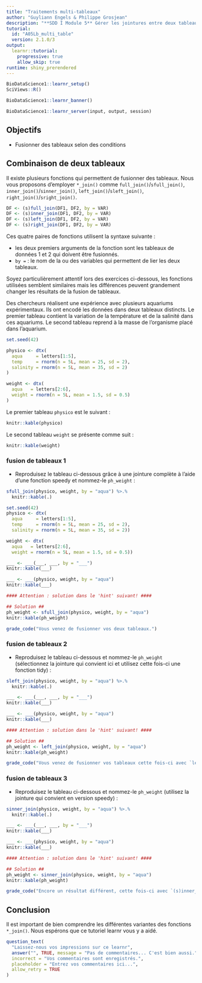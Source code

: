 ```yaml
---
title: "Traitements multi-tableaux"
author: "Guyliann Engels & Philippe Grosjean"
description: "**SDD I Module 5** Gérer les jointures entre deux tableaux de données."
tutorial:
  id: "A05Lb_multi_table"
  version: 2.1.0/3
output:
  learnr::tutorial:
    progressive: true
    allow_skip: true
runtime: shiny_prerendered
---
```


```r
BioDataScience1::learnr_setup()
SciViews::R()
```

```r
BioDataScience1::learnr_banner()
```

```r
BioDataScience1::learnr_server(input, output, session)
```

## Objectifs

-   Fusionner des tableaux selon des conditions

## Combinaison de deux tableaux

Il existe plusieurs fonctions qui permettent de fusionner des tableaux. Nous vous proposons d'employer `*_join()` comme `full_join()`/`sfull_join()`, `inner_join()`/`sinner_join()`, `left_join()`/`sleft_join()`, `right_join()`/`sright_join()`.

```r
DF <- (s)full_join(DF1, DF2, by = VAR)
DF <- (s)inner_join(DF1, DF2, by = VAR)
DF <- (s)left_join(DF1, DF2, by = VAR)
DF <- (s)right_join(DF1, DF2, by = VAR)
```

Ces quatre paires de fonctions utilisent la syntaxe suivante :

-   les deux premiers arguments de la fonction sont les tableaux de données 1 et 2 qui doivent être fusionnés.
-   `by =` : le nom de la ou des variables qui permettent de lier les deux tableaux.

Soyez particulièrement attentif lors des exercices ci-dessous, les fonctions utilisées semblent similaires mais les différences peuvent grandement changer les résultats de la fusion de tableaux.

Des chercheurs réalisent une expérience avec plusieurs aquariums expérimentaux. Ils ont encodé les données dans deux tableaux distincts. Le premier tableau contient la variation de la température et de la salinité dans ces aquariums. Le second tableau reprend à la masse de l'organisme placé dans l'aquarium.

```r
set.seed(42)

physico <- dtx(
  aqua     = letters[1:5],
  temp     = rnorm(n = 5L, mean = 25, sd = 2),
  salinity = rnorm(n = 5L, mean = 35, sd = 2)
)

weight <- dtx(
  aqua   = letters[2:6],
  weight = rnorm(n = 5L, mean = 1.5, sd = 0.5)
)
```

Le premier tableau `physico` est le suivant :

```r
knitr::kable(physico)
```

Le second tableau `weight` se présente comme suit :

```r
knitr::kable(weight)
```

### fusion de tableaux 1

-   Reproduisez le tableau ci-dessous grâce à une jointure complète à l'aide d'une fonction speedy et nommez-le `ph_weight` :

```r
sfull_join(physico, weight, by = "aqua") %>.%
  knitr::kable(.)
```

```r
set.seed(42)
physico <- dtx(
  aqua     = letters[1:5],
  temp     = rnorm(n = 5L, mean = 25, sd = 2),
  salinity = rnorm(n = 5L, mean = 35, sd = 2))

weight <- dtx(
  aqua   = letters[2:6],
  weight = rnorm(n = 5L, mean = 1.5, sd = 0.5))
```

```r
___ <- ___(___, ___, by = "___")
knitr::kable(___)
```

```r
___ <- ___(physico, weight, by = "aqua")
knitr::kable(___)

#### Attention : solution dans le 'hint' suivant! ####
```

```r
## Solution ##
ph_weight <- sfull_join(physico, weight, by = "aqua")
knitr::kable(ph_weight)
```

```r
grade_code("Vous venez de fusionner vos deux tableaux.")
```

### fusion de tableaux 2

-   Reproduisez le tableau ci-dessous et nommez-le `ph_weight` (sélectionnez la jointure qui convient ici et utilisez cette fois-ci une fonction tidy) :

```r
sleft_join(physico, weight, by = "aqua") %>.%
  knitr::kable(.)
```

```r
___ <- ___(___, ___, by = "___")
knitr::kable(___)
```

```r
___ <- ___(physico, weight, by = "aqua")
knitr::kable(___)

#### Attention : solution dans le 'hint' suivant! ####
```

```r
## Solution ##
ph_weight <- left_join(physico, weight, by = "aqua")
knitr::kable(ph_weight)
```

```r
grade_code("Vous venez de fusionner vos tableaux cette fois-ci avec `left_join()`. Remarquez que le résultat diffère de `(s)full_join()`")
```

### fusion de tableaux 3

-   Reproduisez le tableau ci-dessous et nommez-le `ph_weight` (utilisez la jointure qui convient en version speedy) :

```r
sinner_join(physico, weight, by = "aqua") %>.%
  knitr::kable(.)
```

```r
___ <- ___(___, ___, by = "___")
knitr::kable(___)
```

```r
___ <- ___(physico, weight, by = "aqua")
knitr::kable(___)

#### Attention : solution dans le 'hint' suivant! ####
```

```r
## Solution ##
ph_weight <- sinner_join(physico, weight, by = "aqua")
knitr::kable(ph_weight)
```

```r
grade_code("Encore un résultat différent, cette fois-ci avec `(s)inner_join()`.")
```

## Conclusion

Il est important de bien comprendre les différentes variantes des fonctions `*_join()`. Nous espérons que ce tutoriel learnr vous y a aidé.

```r
question_text(
  "Laissez-nous vos impressions sur ce learnr",
  answer("", TRUE, message = "Pas de commentaires... C'est bien aussi."),
  incorrect = "Vos commentaires sont enregistrés.",
  placeholder = "Entrez vos commentaires ici...",
  allow_retry = TRUE
)
```

